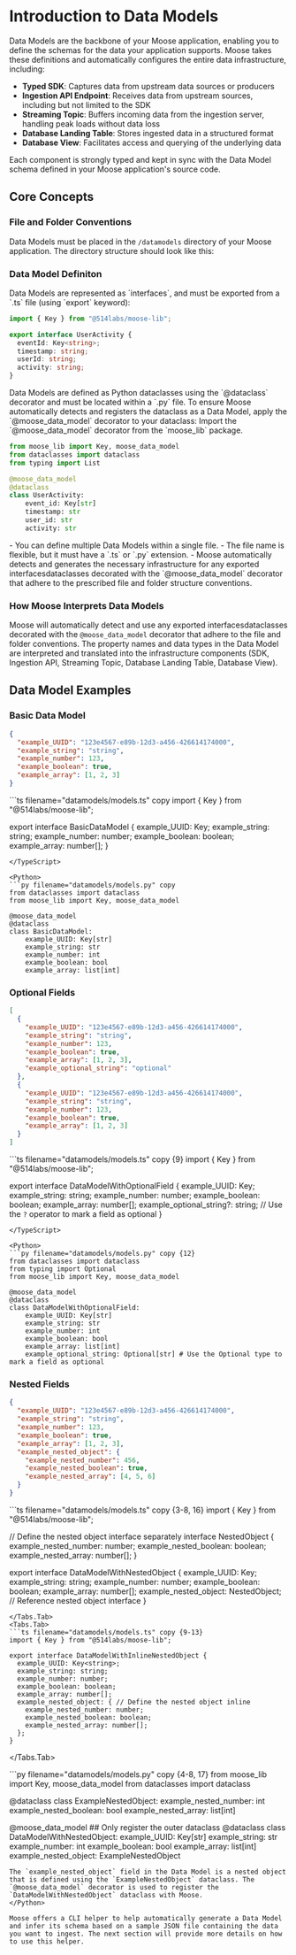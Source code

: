 
# Introduction to Data Models

<LanguageSwitcher />

Data Models are the backbone of your Moose application, enabling you to define the schemas for the data your application supports. Moose takes these definitions and automatically configures the entire data infrastructure, including:

- **Typed SDK**: Captures data from upstream data sources or producers
- **Ingestion API Endpoint**: Receives data from upstream sources, including but not limited to the SDK
- **Streaming Topic**: Buffers incoming data from the ingestion server, handling peak loads without data loss
- **Database Landing Table**: Stores ingested data in a structured format
- **Database View**: Facilitates access and querying of the underlying data

Each component is strongly typed and kept in sync with the Data Model schema defined in your Moose application's source code.

## Core Concepts

### File and Folder Conventions

Data Models must be placed in the `/datamodels` directory of your Moose application. The directory structure should look like this:

<TypeScript>
  <FileTree className="w-full">
    <FileTree.Folder name="app" open>
      <FileTree.Folder name="datamodels" open>
        <FileTree.File name="models.ts" />
      </FileTree.Folder>
      <FileTree.Folder name="..." />
    </FileTree.Folder>
  </FileTree>
</TypeScript>

<Python>
  <FileTree className="w-full">
    <FileTree.Folder name="app" open>
      <FileTree.Folder name="datamodels" open>
        <FileTree.File name="models.py" />
      </FileTree.Folder>
      <FileTree.Folder name="..." />
    </FileTree.Folder>
  </FileTree>
</Python>

### Data Model Definiton

<TypeScript>
Data Models are represented as `interfaces`, and must be exported from a `.ts` file (using `export` keyword):

```ts filename="datamodels/models.ts" copy
import { Key } from "@514labs/moose-lib";

export interface UserActivity {
  eventId: Key<string>;
  timestamp: string;
  userId: string;
  activity: string;
}
```
</TypeScript>

<Python>
Data Models are defined as Python dataclasses using the `@dataclass` decorator and must be located within a `.py` file. To ensure Moose automatically detects and registers the dataclass as a Data Model, apply the `@moose_data_model` decorator to your dataclass:

<Callout type="info" title="Importing the moose_data_model decorator:">
  Import the `@moose_data_model` decorator from the `moose_lib` package.
</Callout>

```py filename="datamodels/models.py" copy
from moose_lib import Key, moose_data_model
from dataclasses import dataclass
from typing import List

@moose_data_model
@dataclass
class UserActivity:
    event_id: Key[str]
    timestamp: str
    user_id: str
    activity: str

```
</Python>

<Callout type="info" title="Notes">
  - You can define multiple Data Models within a single file.
  - The file name is flexible, but it must have a <TypeScript NodeType="span">`.ts`</TypeScript> or <Python NodeType="span">`.py`</Python> extension.
  - Moose automatically detects and generates the necessary infrastructure for any <TypeScript NodeType="span">exported interfaces</TypeScript><Python NodeType="span">dataclasses decorated with the `@moose_data_model` decorator</Python> that adhere to the prescribed file and folder structure conventions.
</Callout>

### How Moose Interprets Data Models

Moose will automatically detect and use any <TypeScript NodeType="span">exported interfaces</TypeScript><Python NodeType="span">dataclasses decorated with the `@moose_data_model` decorator</Python> that adhere to the file and folder conventions. The property names and data types in the Data Model are interpreted and translated into the infrastructure components (SDK, Ingestion API, Streaming Topic, Database Landing Table, Database View).



## Data Model Examples


### Basic Data Model

```json filename="sample_data.json" copy
{
  "example_UUID": "123e4567-e89b-12d3-a456-426614174000",
  "example_string": "string",
  "example_number": 123,
  "example_boolean": true,
  "example_array": [1, 2, 3]
}
```
<TypeScript>
```ts filename="datamodels/models.ts" copy
import { Key } from "@514labs/moose-lib";

export interface BasicDataModel {
  example_UUID: Key<string>;
  example_string: string;
  example_number: number;
  example_boolean: boolean;
  example_array: number[];
}
```
</TypeScript>

<Python>
```py filename="datamodels/models.py" copy
from dataclasses import dataclass
from moose_lib import Key, moose_data_model

@moose_data_model
@dataclass
class BasicDataModel:
    example_UUID: Key[str]
    example_string: str
    example_number: int
    example_boolean: bool
    example_array: list[int]
```
</Python>

### Optional Fields
```json filename="sample.json" copy
[
  {
    "example_UUID": "123e4567-e89b-12d3-a456-426614174000",
    "example_string": "string",
    "example_number": 123,
    "example_boolean": true,
    "example_array": [1, 2, 3],
    "example_optional_string": "optional"
  },
  {
    "example_UUID": "123e4567-e89b-12d3-a456-426614174000",
    "example_string": "string",
    "example_number": 123,
    "example_boolean": true,
    "example_array": [1, 2, 3]
  }
]
```
<TypeScript>
```ts filename="datamodels/models.ts" copy {9}
import { Key } from "@514labs/moose-lib";

export interface DataModelWithOptionalField {
  example_UUID: Key<string>;
  example_string: string;
  example_number: number;
  example_boolean: boolean;
  example_array: number[];
  example_optional_string?: string; // Use the `?` operator to mark a field as optional
}
```
</TypeScript>

<Python>
```py filename="datamodels/models.py" copy {12}
from dataclasses import dataclass
from typing import Optional
from moose_lib import Key, moose_data_model

@moose_data_model
@dataclass
class DataModelWithOptionalField:
    example_UUID: Key[str]
    example_string: str
    example_number: int
    example_boolean: bool
    example_array: list[int]
    example_optional_string: Optional[str] # Use the Optional type to mark a field as optional
```
</Python>

### Nested Fields
```json filename="sample.json" copy
{
  "example_UUID": "123e4567-e89b-12d3-a456-426614174000",
  "example_string": "string",
  "example_number": 123,
  "example_boolean": true,
  "example_array": [1, 2, 3],
  "example_nested_object": {
    "example_nested_number": 456,
    "example_nested_boolean": true,
    "example_nested_array": [4, 5, 6]
  }
}
```
<TypeScript>
<Tabs items={["Defining a Separate Interface", "Defining a Nested Object in the Same Interface"]}>
  <Tabs.Tab>
```ts filename="datamodels/models.ts" copy {3-8, 16}
import { Key } from "@514labs/moose-lib";

// Define the nested object interface separately
interface NestedObject {
  example_nested_number: number;
  example_nested_boolean: boolean;
  example_nested_array: number[];
}

export interface DataModelWithNestedObject {
  example_UUID: Key<string>;
  example_string: string;
  example_number: number;
  example_boolean: boolean;
  example_array: number[]; 
  example_nested_object: NestedObject; // Reference nested object interface
}
```
</Tabs.Tab>
<Tabs.Tab>
```ts filename="datamodels/models.ts" copy {9-13}
import { Key } from "@514labs/moose-lib";

export interface DataModelWithInlineNestedObject {
  example_UUID: Key<string>;
  example_string: string;
  example_number: number;
  example_boolean: boolean;
  example_array: number[];
  example_nested_object: { // Define the nested object inline
    example_nested_number: number;
    example_nested_boolean: boolean;
    example_nested_array: number[];
  };
}
```
</Tabs.Tab>
</Tabs>
</TypeScript>

<Python>
```py filename="datamodels/models.py" copy {4-8, 17}
from moose_lib import Key, moose_data_model
from dataclasses import dataclass

@dataclass
class ExampleNestedObject:
    example_nested_number: int
    example_nested_boolean: bool
    example_nested_array: list[int]

@moose_data_model ## Only register the outer dataclass
@dataclass
class DataModelWithNestedObject:
    example_UUID: Key[str]
    example_string: str
    example_number: int
    example_boolean: bool
    example_array: list[int]
    example_nested_object: ExampleNestedObject
```
The `example_nested_object` field in the Data Model is a nested object that is defined using the `ExampleNestedObject` dataclass. The `@moose_data_model` decorator is used to register the `DataModelWithNestedObject` dataclass with Moose.
</Python>

Moose offers a CLI helper to help automatically generate a Data Model and infer its schema based on a sample JSON file containing the data you want to ingest. The next section will provide more details on how to use this helper.
